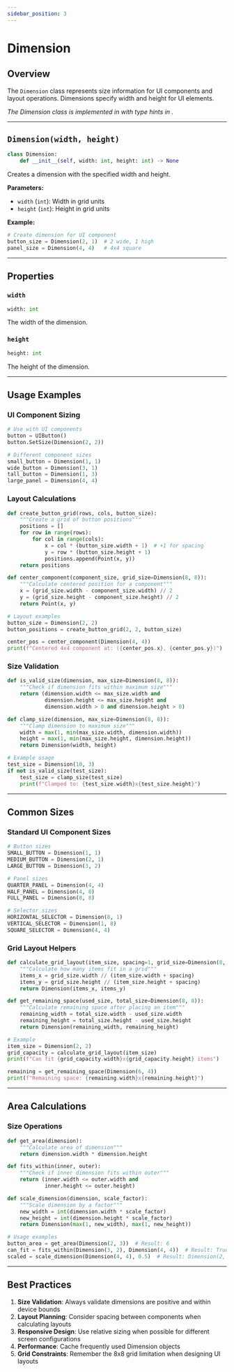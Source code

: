 ```yaml
---
sidebar_position: 3
---
```


# Dimension

## Overview

The `Dimension` class represents size information for UI components and layout operations. Dimensions specify width and height for UI elements.

*The Dimension class is implemented in <GithubLink path="Applications/Python/PikaPython/MatrixOS_Dimension.py"/> with type hints in <GithubLink path="Applications/Python/PikaPython/_MatrixOS_Dimension.pyi"/>.*

---

## `Dimension(width, height)`
```python
class Dimension:
    def __init__(self, width: int, height: int) -> None
```

Creates a dimension with the specified width and height.

**Parameters:**
- `width` (`int`): Width in grid units
- `height` (`int`): Height in grid units

**Example:**
```python
# Create dimension for UI component
button_size = Dimension(2, 1)  # 2 wide, 1 high
panel_size = Dimension(4, 4)   # 4x4 square
```

---

## Properties

### `width`
```python
width: int
```
The width of the dimension.

### `height`
```python
height: int
```
The height of the dimension.

---

## Usage Examples

### UI Component Sizing
```python
# Use with UI components
button = UIButton()
button.SetSize(Dimension(2, 2))

# Different component sizes
small_button = Dimension(1, 1)
wide_button = Dimension(3, 1)
tall_button = Dimension(1, 3)
large_panel = Dimension(4, 4)
```

### Layout Calculations
```python
def create_button_grid(rows, cols, button_size):
    """Create a grid of button positions"""
    positions = []
    for row in range(rows):
        for col in range(cols):
            x = col * (button_size.width + 1)  # +1 for spacing
            y = row * (button_size.height + 1)
            positions.append(Point(x, y))
    return positions

def center_component(component_size, grid_size=Dimension(8, 8)):
    """Calculate centered position for a component"""
    x = (grid_size.width - component_size.width) // 2
    y = (grid_size.height - component_size.height) // 2
    return Point(x, y)

# Layout examples
button_size = Dimension(2, 2)
button_positions = create_button_grid(2, 2, button_size)

center_pos = center_component(Dimension(4, 4))
print(f"Centered 4x4 component at: ({center_pos.x}, {center_pos.y})")
```

### Size Validation
```python
def is_valid_size(dimension, max_size=Dimension(8, 8)):
    """Check if dimension fits within maximum size"""
    return (dimension.width <= max_size.width and
            dimension.height <= max_size.height and
            dimension.width > 0 and dimension.height > 0)

def clamp_size(dimension, max_size=Dimension(8, 8)):
    """Clamp dimension to maximum size"""
    width = max(1, min(max_size.width, dimension.width))
    height = max(1, min(max_size.height, dimension.height))
    return Dimension(width, height)

# Example usage
test_size = Dimension(10, 3)
if not is_valid_size(test_size):
    test_size = clamp_size(test_size)
    print(f"Clamped to: {test_size.width}x{test_size.height}")
```

---

## Common Sizes

### Standard UI Component Sizes
```python
# Button sizes
SMALL_BUTTON = Dimension(1, 1)
MEDIUM_BUTTON = Dimension(2, 1)
LARGE_BUTTON = Dimension(3, 2)

# Panel sizes
QUARTER_PANEL = Dimension(4, 4)
HALF_PANEL = Dimension(4, 8)
FULL_PANEL = Dimension(8, 8)

# Selector sizes
HORIZONTAL_SELECTOR = Dimension(8, 1)
VERTICAL_SELECTOR = Dimension(1, 8)
SQUARE_SELECTOR = Dimension(4, 4)
```

### Grid Layout Helpers
```python
def calculate_grid_layout(item_size, spacing=1, grid_size=Dimension(8, 8)):
    """Calculate how many items fit in a grid"""
    items_x = grid_size.width // (item_size.width + spacing)
    items_y = grid_size.height // (item_size.height + spacing)
    return Dimension(items_x, items_y)

def get_remaining_space(used_size, total_size=Dimension(8, 8)):
    """Calculate remaining space after placing an item"""
    remaining_width = total_size.width - used_size.width
    remaining_height = total_size.height - used_size.height
    return Dimension(remaining_width, remaining_height)

# Example
item_size = Dimension(2, 2)
grid_capacity = calculate_grid_layout(item_size)
print(f"Can fit {grid_capacity.width}x{grid_capacity.height} items")

remaining = get_remaining_space(Dimension(6, 4))
print(f"Remaining space: {remaining.width}x{remaining.height}")
```

---

## Area Calculations

### Size Operations
```python
def get_area(dimension):
    """Calculate area of dimension"""
    return dimension.width * dimension.height

def fits_within(inner, outer):
    """Check if inner dimension fits within outer"""
    return (inner.width <= outer.width and
            inner.height <= outer.height)

def scale_dimension(dimension, scale_factor):
    """Scale dimension by a factor"""
    new_width = int(dimension.width * scale_factor)
    new_height = int(dimension.height * scale_factor)
    return Dimension(max(1, new_width), max(1, new_height))

# Usage examples
button_area = get_area(Dimension(2, 3))  # Result: 6
can_fit = fits_within(Dimension(3, 2), Dimension(4, 4))  # Result: True
scaled = scale_dimension(Dimension(4, 4), 0.5)  # Result: Dimension(2, 2)
```

---

## Best Practices

1. **Size Validation**: Always validate dimensions are positive and within device bounds
2. **Layout Planning**: Consider spacing between components when calculating layouts
3. **Responsive Design**: Use relative sizing when possible for different screen configurations
4. **Performance**: Cache frequently used Dimension objects
5. **Grid Constraints**: Remember the 8x8 grid limitation when designing UI layouts